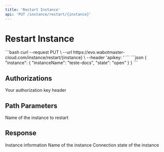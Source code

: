 ```yaml
---
title: 'Restart Instance'
api: 'PUT /instance/restart/{instance}'
---
```


# Restart Instance

<RequestExample>
```bash
curl --request PUT \
  --url https://evo.wabotmaster-cloud.com/instance/restart/{instance} \
  --header 'apikey: <api-key>'
```
</RequestExample>

<ResponseExample>
```json
{
  "instance": {
    "instanceName": "teste-docs",
    "state": "open"
  }
}
```
</ResponseExample>

## Authorizations

<ParamField header="apikey" type="string" required>
Your authorization key header
</ParamField>

## Path Parameters

<ParamField path="instance" type="string" required>
Name of the instance to restart
</ParamField>

## Response

<ResponseField name="instance" type="object">
Instance information
</ResponseField>

<ResponseField name="instance.instanceName" type="string">
Name of the instance
</ResponseField>

<ResponseField name="instance.state" type="string">
Connection state of the instance
</ResponseField> 